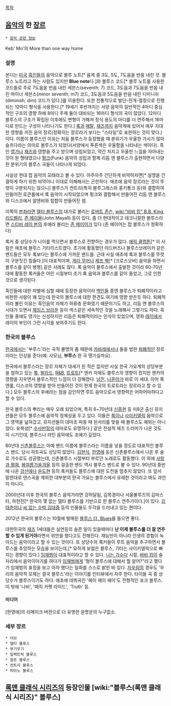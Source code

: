 [[목차]]

== [[음악]]의 한 [[장르]] ==
 * [[음악 관련 정보]]

{{{#!html
<object width="425" height="344"><param name="movie" value="http://www.youtube.com/v/dLiMXitJzvw&hl=ko&fs=1"></param><param name="allowFullScreen" value="true"></param><param name="allowscriptaccess" value="always"></param><embed src="http://www.youtube.com/v/dLiMXitJzvw&hl=ko&fs=1" type="application/x-shockwave-flash" allowscriptaccess="always" allowfullscreen="true" width="425" height="344"></embed></object>
}}}
Keb' Mo'의 More than one way home

=== 설명 ===
본디는 [[미국]] [[흑인]]들의 음악으로 블루 노트[* 음계 중 3도, 5도, 7도음을 반음 내린 것. 블루스 노트라고 하는 사람도 있지만 '''Blue note'''다.]와 블루스 코드[* 블루 노트를 사용한 코드들로 주로 7도음을 반음 내린 세븐스(seventh; 7) 코드, 3도음과 7도음을 반음 내린 마이너 세븐스(minor seventh; m7) 코드, 3도음과 5도음을 반음 내린 디미니쉬(diminish; dim) 코드가 있다.]를 이용한다. 또한 전통적으로 발단-전개-절정으로 진행되는 12마디 형식을 사용한다.[* 19세기 후반까지는 서양 음악의 일반적인 4마디 중심적인 구조의 영향 하에 8마디 주제 둘이 대비되는 16마디 형식의 곡이 많았다. 12마디 블루스의 구조가 확립된 이후에도 변형이 가해져 장식 용도의 마디를 더 연주해서 16마디로 만드는 구성이 나타나기도 한다.] [[록]]과 [[메탈]], [[재즈]]까지 음악계에 있어서 매우 지대한 영향을 끼친 음악 장르(정확히는 장르라기 보다는 "스타일"로 표현하는 것이 맞다.) 이다. 이름이 블루스인 이유는 처음 블루스가 등장했을 때 분위기가 우울한 가사가 많아 슬프다라는 의미로 블루스가 되었다(서양에서 푸른색은 우울함을 나타내는 색이다). 흑인 [[영가]]나 [[재즈]]와 영향을 주고 받으며 성립되었고, 약간 처지고 우울한 느낌을 자아내는 것이 원 형태였으나 [[펑크]](Funk) 음악의 성립과 함께 리듬 앤 블루스가 출현하면서 다양한 분위기의 블루스 곡들이 나타나게 되었다.

사실상 현대 팝 음악의 모태라고 볼 수 있다. 아주아주 간단하게 비약하자면[* 설명을 간결하게 하기 위한 비약이니 이대로 이해해서는 곤란하다. 애초에 음악 장르라는 것이 뚜렷이 구분되지는 않으니] 블루스가 컨트리(특히 블루그래스와 홍키통크 등)와 결합하여 만들어진 로큰롤에서 록 음악이 시작되었으며 펑크와 결합해서 만들어진 리듬 앤 블루스와 디스코에서 알엔비와 힙합이 만들어진 셈.

이쪽의 [[본좌]]라면 [[델타 블루스]]의 대가로 불리는 [[로버트 존슨]], [[wiki:"비비 킹" B.B. King]], [[리드벨리]], [[존 메이욜]](John Mayall) 등이 있다. 좀 더 현대적이고 테크니컬한 블루스라면 [[스티비 레이 본]]의 후예라 불리는 [[존 메이어]]가 있다.(존 메이어는 팝 블루스가 정확하다)

록커 중 상당수가 나이를 먹으면서 블루스로 전향하는 경우가 많다. [[에릭 클랩튼]][* 이 사람은 애초에 블루스 기타리스트였다. 초기에 활동했던 야드버즈나 블루스브레이커 같은 밴드들은 모두 록보다는 블루스에 가까운 밴드들. 근데 사실 애초에 록과 블루스를 뚜렷이 구분짓긴 힘들다.]이 대표적이며, [[게리 무어]]나 [[제프 벡]][* [크로스오버] 음악을 하면서 블루스를 같이 병행] 같은 사례도 많다. 록 음악이 블루스에서 출발한 것이라 60-70년대에 활동한 록커들은 어린 시절부터 초기 록 음악과 블루스를 같이 들었고, 그로 인한 것으로 생각된다.

흑인들에 대한 차별에 심할 때에 등장한 음악이라 [[백인]]들 중엔 블루스가 퇴폐적이라고 비판한 사람이 꽤 있는데 한국의 블루스에 대한 편견도 여기에 영향 받은듯 하다. 퇴폐적이라 불린 이유는 흑인음악 자체가 하류층 문화였기 때문이기도 하고, 리듬 앤 블루스의 시대가 오면서 [[제임스 브라운]] 등이 섹스같은 세속적인 것을 노래해서 그렇기도 하다. 흑인들 중에도 영가는 신성하지만 리듬은 퇴폐적이라는 인식이 있었으며, 영화 [[레이]]에서 레이의 부인이 그런 시각을 보여주기도 한다.

=== 한국의 블루스 ===
[[한국]]에서는 '부루스'라는 국적 불명의 춤 때문에 [[카바레]]에서나 들을 법한 [[퇴폐]]적인 장르이라는 인상을 준다(예: 사모님, '''부루스''' 한 곡 땡기실까요).

한국에서 블루스라는 장르 자체가 대세가 된 적은 없지만 사실 한국 가요계의 상당부분을 점하고 있는 [[록]], [[발라드]], [[R&B]], [[트로트]][* 엔카 자체도 블루스의 영향이 컸지만 엔카의 영향을 지우면서 블루스적인 느낌이 더 강해졌다. [[남진]], [[나훈아]]가 바로 이 세대. 이어 록앤롤, 디스코의 영향을 받아 만들어진 것이 현재 한국의 트로트라는 장르라고 할 수 있다.] 모두 블루스의 후예라는 점을 감안하면 루트 음악으로서 영향력은 어마어마하다고 할 수 있다.

한국 블루스의 뿌리는 매우 오래 되었으며, 특히 6~70년대 [[신중현]] 등 미8군 출신 뮤지션들은 모두 블루스에 음악적 정체성을 두고 있다. 이들은 [[록]]이나 [[사이키델릭]] 음악으로 그 영역을 넓혀갔고, 뮤지션들이 대마초 파동 때 된서리를 맞을 때 블루스도 예외는 아니었다. 유복성[* [[수사반장]]의 테마로도 유명하다.] 같은 전설적 재즈 드러머가 나온 것도 이 시기인데, 블루스나 라틴 음악에도 조예가 깊었다.

80년대 [[신촌블루스]]는 아예 밴드 이름에 블루스라는 이름을 넣을 정도로 대표적인 블루스 밴드. 당시 히트곡도 상당히 많았다. [[김현식]], [[한영애]] 등은 신촌블루스에서 나온 후 솔로 가수로도 성공했는데, 신촌블루스 시절부터 부르던 노래로도 활동했다. 이 외에 [[사랑과 평화]], [[봄여름가을겨울]] 등의 걸출한 밴드 역시 블루스 밴드로 볼 수 있다. 90년대 중반에 나온 [[강산에]]나 [[윤도현]] 등의 록커들도 블루스에 대한 도전을 멈추지 않았다. 또 앞서 말한대로 댄스곡을 제외한 대부분의 한국 가요는 블루스에서 유래한 것이라고 봐도 과언이 아니다.

2000년대 이후 한국의 블루스 음악가라면 강허달림, 김목경이나 서울불루즈의 김마스타, 하헌진[* 한국의 몇 없는 델타 블루스를 기반으로 한 블루스 연주가이다.]이 있다. [[김태춘]]이나 [[씨 없는 수박 김대중]] 등의 인물들도 두각을 드러내고 있는 편이다.

2012년 한국의 블루스는 10월에 발매된 [http://bgbg.co.kr/release/54/type/all/page/1 블루스 더, Blues]를 들으면 좋다.

대한민국의 [[재즈]] 1세대들은 실연등의 슬픈 일이 있을때마다 '''난 이제 블루스를 더 잘 연주할 수 있게 된거야'''라면서 위안을 했다고도 전해진다. 재능만이 아니라 인생의 경험이 녹아드는 음악이라고 할 수 있는 것이다.
또 상당수의 록커들이 루트 음악을 추구하면서 블루스를 추앙하는 모습을 보이는데,[* 묘하게 보컬은 블루스, 기타는 사이키델릭으로 빠지는 경향이 있다.] [[임재범]]이 대표적이라고 할 수 있다. [[나는 가수다]] 시절, [[바비 킴]]이 술자리에서 음악이야기를 하다가 [[임재범]]에게 '형이 블루스에 대해서 뭘 알어?"라고 했다가 임재범의 표정을 보고 아차 했다는 일화를 스스로 밝힌 바 있다. [[자우림]]의 경우도 '우리의 음악적 모체는 결국 블루스'라는 이야기를 인터뷰에서 자주 한다. 타이들 곡 중 상당수가 블루스이기도 하다. 애초에 데뷔곡인 '헤이 헤이 헤이'도 전형적인 포크 블루스. 이 밖에 '나비', '매직 카펫 라이드', 'Truth' 등.

==== 미디어 ====
{{{#!html
<object width="420" height="315"><param name="movie" value="http://www.youtube.com/v/C_osjvTc8po?version=3&amp;hl=ko_KR&amp;rel=0"></param><param name="allowFullScreen" value="true"></param><param name="allowscriptaccess" value="always"></param><embed src="http://www.youtube.com/v/C_osjvTc8po?version=3&amp;hl=ko_KR&amp;rel=0" type="application/x-shockwave-flash" width="420" height="315" allowscriptaccess="always" allowfullscreen="true"></embed></object>
}}}
[한영애]의 리메이크 버젼으로 더 유명한 윤명운의 누구없소.


=== 세부 장르 ===
 * 더브
 * 델타 블루스
 * 부기우기
 * 일렉트릭 블루스
 * 점프 블루스
 * 컨트리 블루스
 * 피아노 블루스


== [[록맨 클래식 시리즈]]의 등장인물 [wiki:"블루스(록맨 클래식 시리즈)" 블루스] ==
